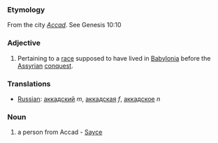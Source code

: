 ===Etymology===
From the city ''[[Accad]]''.  See Genesis 10:10
===Adjective===
#Pertaining to a [[race]] supposed to have lived in [[Babylonia]] before the [[Assyrian]] [[conquest]].
===Translations===
*[[Russian]]: [[аккадский]] ''m'', [[аккадская]] ''f'', [[аккадское]] ''n''
===Noun===
#a person from Accad - [[Sayce]]